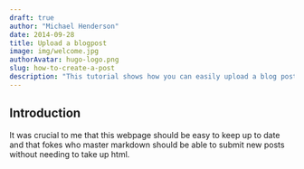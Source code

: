 ```yaml
---
draft: true
author: "Michael Henderson"
date: 2014-09-28
title: Upload a blogpost
image: img/welcome.jpg
authorAvatar: hugo-logo.png
slug: how-to-create-a-post
description: "This tutorial shows how you can easily upload a blog post to this site just by using markdown syntax. This tutorial     will walk you through from start to end."
---
```



## Introduction

It was crucial to me that this webpage should be easy to keep up to date and that fokes who master markdown should be able to submit new posts without needing to take up html.